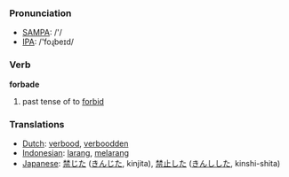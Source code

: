 === Pronunciation ===
*[[w:SAMPA|SAMPA]]: /'/
*[[w:IPA|IPA]]: /'foɻbeɪd/

=== Verb ===

'''forbade'''

# past tense of to [[forbid]]

=== Translations ===
*[[Dutch]]: [[verbood]], [[verboodden]]
*[[Indonesian]]: [[larang]], [[larang|melarang]]
*[[Japanese]]: [[禁じた]] ([[きんじた]], kinjita), [[禁止]]した ([[きんし]]した, kinshi-shita)